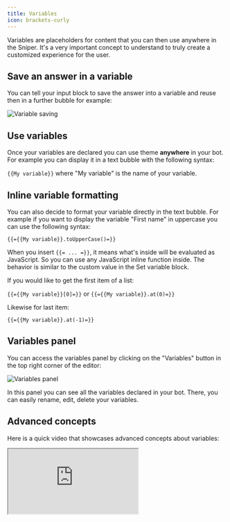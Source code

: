 ```yaml
---
title: Variables
icon: brackets-curly
---
```


Variables are placeholders for content that you can then use anywhere in the Sniper. It's a very important concept to understand to truly create a customized experience for the user.

## Save an answer in a variable

You can tell your input block to save the answer into a variable and reuse then in a further bubble for example:

<Frame>
  <img src="/images/variables/question.png" alt="Variable saving" />
</Frame>

## Use variables

Once your variables are declared you can use theme **anywhere** in your bot. For example you can display it in a text bubble with the following syntax:

`{{My variable}}` where "My variable" is the name of your variable.

## Inline variable formatting

You can also decide to format your variable directly in the text bubble. For example if you want to display the variable "First name" in uppercase you can use the following syntax:

`{{={{My variable}}.toUpperCase()=}}`

When you insert `{{= ... =}}`, it means what's inside will be evaluated as JavaScript. So you can use any JavaScript inline function inside. The behavior is similar to the custom value in the Set variable block.

If you would like to get the first item of a list:

`{{={{My variable}}[0]=}}` or `{{={{My variable}}.at(0)=}}`

Likewise for last item:

`{{={{My variable}}.at(-1)=}}`

## Variables panel

You can access the variables panel by clicking on the "Variables" button in the top right corner of the editor:

<Frame>
  <img src="/images/variables/variablesPanel.jpg" alt="Variables panel" />
</Frame>

In this panel you can see all the variables declared in your bot. There, you can easily rename, edit, delete your variables.

## Advanced concepts

Here is a quick video that showcases advanced concepts about variables:

<div className="relative" style={{ paddingBottom: '64.5933014354067%' }}>
  <iframe
    src="https://www.youtube.com/embed/o715Tjv1ijI"
    allowFullScreen
    className="absolute top-0 left-0 w-full h-full"
  />
</div>

### Prefilled variables

By default, any declared variables in the bot can be prefilled by passing initial values in the URL.

Let's say my sniper contains these variables:

- "Email"
- "First name"

They can be initialized in the URL as [URL parameters](https://www.semrush.com/blog/url-parameters/). If I'm launching my bot using this URL:

`https://sniper.io/my-bot?Email=test@test.com&First%20name=John` (Note that spaces in variable names should be replaced by `%20`)

Then the variables will be prefilled as following:

- Email => test@test.com
- First name => John

Prefilling variables using the embed library is even easier. You need to add an object named `prefilledVariables` that contains a dictionary of your values. For example:

```js
Sniper.initBubble({
  sniper: `my-bot`,
  prefilledVariables: {
    Email: 'test@test.com',
    'First name': 'John',
  },
})
```

(Note that if your variable name contains spaces, it needs to be surrounded by quotes.)

### Hidden variables

Your sniper's variables don't have to be displayed to the user. You could create variables that are only used internally by the bot and displayed in your results. This allows you to add some context to a session for example a User ID, a `utm_source` parameter (in the case of a marketing campaign), or anything else.

You just have to make sure that the variables exist in the variables dropdown:

<Frame style={{ maxWidth: '300px' }}>
  <img src="/images/variables/declaring.png" alt="Variables dropdown" />
</Frame>

(This dropdown can be found in any place where you can add variables. It is global to your bot flow.)

Then the values will be available on the Results page in specific columns:

<Frame>
  <img
    src="/images/variables/hiddenVariablesResults.png"
    alt="Variables in results"
  />
</Frame>

### Valid value types

Variables content can either be a text (`string`) or a list of texts (`string[]`).

```ts
// ✅ Good
'Hello', ['item 1', 'item 2']

// ❌ Not good
2, true, { foo: 'bar' }
// Will automatically converted into
'2', 'true', '{ foo: "bar" }'
```

If you provide an object, number or boolean. It will always be converted into either a text
or a list of texts before the variable is saved into the database.

This limitation is intended. Variables should have simple content. It forces you to have a cleaner bot structure and to use the variable content in a more meaningful way.

In some cases, the variable content will be dynamically parsed to match its intended type. For example, if you provide a text that
looks like a number in a condition block, it will be converted into a number during the condition execution.

If you really need to save a complex content into a variable, for example an object, you can use the `JSON.stringify` function to convert it into a text. And whenever you are using the variable, you can dynamically parse it back into an object using `JSON.parse` in an [inline format](#inline-variable-formatting):

```ts
{{=JSON.parse({{My object variable}})=}}
```
